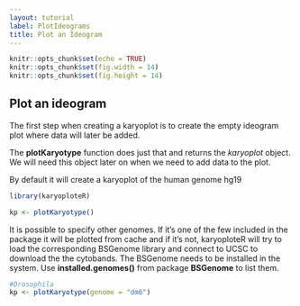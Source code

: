 ```yaml
---
layout: tutorial
label: PlotIdeograms
title: Plot an Ideogram
---
```



```r
knitr::opts_chunk$set(echo = TRUE)
knitr::opts_chunk$set(fig.width = 14)
knitr::opts_chunk$set(fig.height = 14)
```

## Plot an ideogram

The first step when creating a karyoplot is to create the empty ideogram plot where 
data will later be added.

The **plotKaryotype** function does just that and returns the
*karyoplot* object. We will need this object later on when 
we need to add data to the plot.

By default it will create a karyoplot of the human genome hg19

```r

library(karyoploteR)

kp <- plotKaryotype()

```


It is possible to specify other genomes. If it's one of the few included in the 
package it will be plotted from cache and if it's not, karyoploteR will try to load the 
corresponding BSGenome library and connect to UCSC to download the the cytobands. The 
BSGenome needs to be installed in the system. Use **installed.genomes()** from package 
**BSGenome** to list them.

```r

#Drosophila
kp <- plotKaryotype(genome = "dm6")

```



